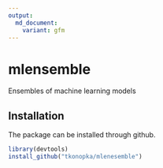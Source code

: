 ```yaml
---
output:
  md_document:
    variant: gfm
---
```


<!-- README.md is generated from README.Rmd. Do not edit manually -->

# mlensemble

Ensembles of machine learning models


## Installation

The package can be installed through github. 

```r
library(devtools)
install_github("tkonopka/mlenesemble")
```

